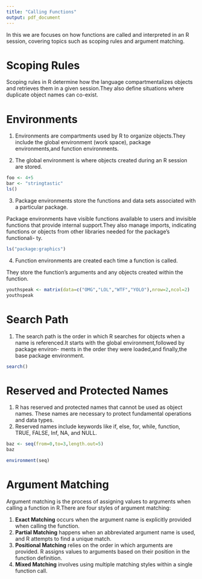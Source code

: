 ---
title: "Calling Functions"
output: pdf_document
---
In this we are focuses on how functions are called and interpreted in an R session, covering topics such as scoping rules and argument matching.

# Scoping Rules
Scoping rules in R determine how the language compartmentalizes objects and retrieves them in a given session.They also define situations where duplicate object names can co-exist.

# Environments

1. Environments are compartments used by R to organize objects.They include the global environment (work space), package environments,and function environments.

2. The global environment is where objects created during an R session are stored.
```{r}
foo <- 4+5
bar <- "stringtastic"
ls()
```
3. Package environments store the functions and data sets associated with a particular package.

Package environments have visible functions available to users and invisible functions that provide internal support.They also manage imports, indicating functions or objects from other libraries needed for the package's functionali-
ty.
```{r}
ls("package:graphics")
```
4. Function environments are created each time a function is called.

They store the function's arguments and any objects created within the function.
```{r}
youthspeak <- matrix(data=c("OMG","LOL","WTF","YOLO"),nrow=2,ncol=2)
youthspeak
```
# Search Path

1. The search path is the order in which R searches for objects when a name is referenced.It starts with the global environment,followed by package environ- ments in the order they were loaded,and finally,the base package environment.
```{r}
search()
```
# Reserved and Protected Names

1. R has reserved and protected names that cannot be used as object names. These names are necessary to protect fundamental operations and data types.
2. Reserved names include keywords like if, else, for, while, function, TRUE, FALSE, Inf, NA, and NULL.
```{r}
baz <- seq(from=0,to=3,length.out=5)
baz

environment(seq)
```
# Argument Matching

Argument matching is the process of assigning values to arguments when calling a function in R.There are four styles of argument matching:
  
1. **Exact Matching** occurs when the argument name is explicitly provided when calling the function.
2. **Partial Matching** happens when an abbreviated argument name is used, and R attempts to find a unique match.
3. **Positional Matching** relies on the order in which arguments are provided. R assigns values to arguments based on their position in the function definition.
4. **Mixed Matching** involves using multiple matching styles within a single function call.
